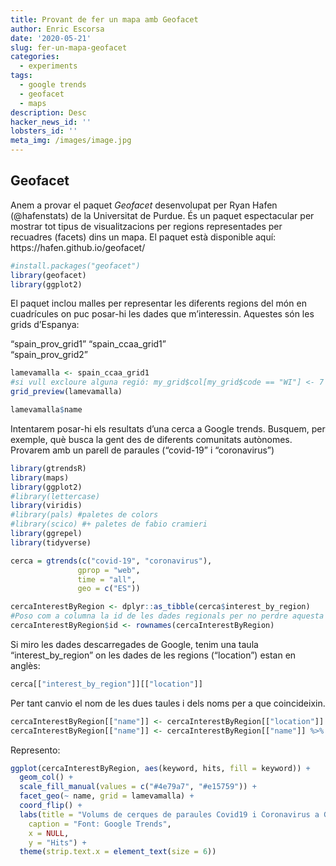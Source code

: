 ```yaml
---
title: Provant de fer un mapa amb Geofacet
author: Enric Escorsa
date: '2020-05-21'
slug: fer-un-mapa-geofacet
categories:
  - experiments
tags:
  - google trends
  - geofacet
  - maps
description: Desc
hacker_news_id: ''
lobsters_id: ''
meta_img: /images/image.jpg
---
```


## Geofacet

Anem a provar el paquet *Geofacet* desenvolupat per Ryan Hafen (@hafenstats) de la Universitat de Purdue. És un paquet espectacular per mostrar tot tipus de visualitzacions per regions representades per recuadres (facets) dins un mapa. El paquet està disponible aquí: https://hafen.github.io/geofacet/

```r
#install.packages("geofacet")
library(geofacet)
library(ggplot2)
```

El paquet inclou malles per representar les diferents regions del món en cuadrícules on puc posar-hi les dades que m'interessin. Aquestes són les grids d'Espanya:

"spain_prov_grid1"
"spain_ccaa_grid1"  
"spain_prov_grid2"


```r
lamevamalla <- spain_ccaa_grid1
#si vull excloure alguna regió: my_grid$col[my_grid$code == "WI"] <- 7
grid_preview(lamevamalla)


```

```r
lamevamalla$name
```

Intentarem posar-hi els resultats d'una cerca a Google trends. Busquem, per exemple, què busca la gent des de diferents comunitats autònomes. Provarem amb un parell de paraules ("covid-19" i "coronavirus")

```r
library(gtrendsR)
library(maps)
library(ggplot2)
#library(lettercase)
library(viridis)
#library(pals) #paletes de colors
#library(scico) #+ paletes de fabio cramieri
library(ggrepel)
library(tidyverse)

cerca = gtrends(c("covid-19", "coronavirus"), 
               gprop = "web", 
               time = "all", 
               geo = c("ES"))         

cercaInterestByRegion <- dplyr::as_tibble(cerca$interest_by_region)
#Poso com a columna la id de les dades regionals per no perdre aquesta id original
cercaInterestByRegion$id <- rownames(cercaInterestByRegion)
```

Si miro les dades descarregades de Google, tenim una taula "interest_by_region" on les dades de les regions ("location") estan en anglès:

```r
cerca[["interest_by_region"]][["location"]]
```


Per tant canvio el nom de les dues taules i dels noms per a que coincideixin.

```r
cercaInterestByRegion[["name"]] <- cercaInterestByRegion[["location"]]
cercaInterestByRegion[["name"]] <- cercaInterestByRegion[["name"]] %>% str_replace_all(c("Castile-La Mancha" = "Castilla - La Mancha", "Castile and LeÃ³n"= "Castilla y León", "Navarre"="Navarra","Aragon"= "Aragón", "La Rioja"="Rioja", "Region of Murcia"="Murcia", "Andalusia"="Andalucía", "Basque Country"="País Vasco", "Valencian Community"="Comunitat Valenciana", "Catalonia"="Cataluña", "Balearic Islands"="Balears", "Canary Islands"="Canarias", "Community of Madrid"="Madrid"))

```

Represento:

```r
ggplot(cercaInterestByRegion, aes(keyword, hits, fill = keyword)) +
  geom_col() +
  scale_fill_manual(values = c("#4e79a7", "#e15759")) +
  facet_geo(~ name, grid = lamevamalla) +
  coord_flip() +
  labs(title = "Volums de cerques de paraules Covid19 i Coronavirus a Google per CC.AA.",
    caption = "Font: Google Trends",
    x = NULL,
    y = "Hits") +
  theme(strip.text.x = element_text(size = 6))
```

